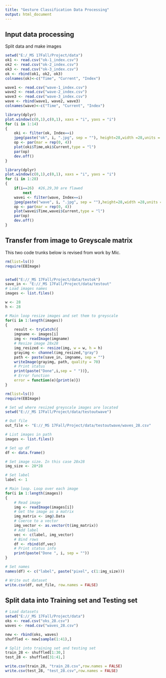 ```yaml
---
title: "Gesture Classification Data Processing"
output: html_document
---
```

## Input data processing
Split data and make images
```r
setwd("E:/_MS 17Fall/Project/data")
ok1 <- read.csv("ok-1_index.csv")
ok2 <- read.csv("ok-2_index.csv")
ok3 <- read.csv("ok-3_index.csv")
ok <- rbind(ok1, ok2, ok3)
colnames(ok)<-c("Time", "Current", "Index")

wave1 <- read.csv("wave-1_index.csv")
wave2 <- read.csv("wave-2_index.csv")
wave3 <- read.csv("wave-3_index.csv")
wave <- rbind(wave1, wave2, wave3)
colnames(wave)<-c("Time", "Current", "Index")
```

```r
library(dplyr)
plot.window(c(0,1),c(0,1), xaxs = "i", yaxs = "i")
for (i in 1:14) 
{  
    oki <- filter(ok, Index==i)
    jpeg(paste("ok", i, ".jpg", sep = ""), height=28,width =28,units = "px")
    op <- par(mar = rep(0, 4))
    plot(oki$Time,oki$Current,type = "l")
    par(op)
    dev.off()
}
```

```r
library(dplyr)
plot.window(c(0,1),c(0,1), xaxs = "i", yaxs = "i")
for (i in 1:28) 
{  
    if(i==26)  #26,29,30 are flawed
        next
    wavei <- filter(wave, Index==i)
    jpeg(paste("wave", i, ".jpg", sep = ""),height=28,width =28,units = "px")
    op <- par(mar = rep(0, 4))
    plot(wavei$Time,wavei$Current,type = "l")
    par(op)
    dev.off()
}
```

## Transfer from image to Greyscale matrix
This two code trunks below is revised from work by Mic.
```r
rm(list=ls())
require(EBImage)


setwd("E://_MS 17Fall/Project/data/testok")
save_in <- "E://_MS 17Fall/Project/data/testout"
# Load images names
images <- list.files()

w <- 28
h <- 28

# Main loop resize images and set them to greyscale
for(i in 1:length(images))
{
    result <- tryCatch({
    imgname <- images[i]
    img <- readImage(imgname)
    # Resize image 28x28
    img_resized <- resize(img, w = w, h = h)
    grayimg <- channel(img_resized,"gray")
    path <- paste(save_in, imgname, sep = "")
    writeImage(grayimg, path, quality = 70)
    # Print status
    print(paste("Done",i,sep = " "))},
    # Error function
    error = function(e){print(e)})
}
```

```r
rm(list=ls())
require(EBImage)

# Set wd where resized greyscale images are located
setwd("E://_MS 17Fall/Project/data/testoutwave")

# Out file
out_file <- "E://_MS 17Fall/Project/data/testoutwave/waves_28.csv"

# List images in path
images <- list.files()

# Set up df
df <- data.frame()

# Set image size. In this case 28x28
img_size <- 28*28

# Set label
label <- 1

# Main loop. Loop over each image
for(i in 1:length(images))
{
    # Read image
    img <- readImage(images[i])
    # Get the image as a matrix
    img_matrix <- img@.Data
    # Coerce to a vector
    img_vector <- as.vector(t(img_matrix))
    # Add label
    vec <- c(label, img_vector)
    # Bind rows
    df <- rbind(df,vec)
    # Print status info
    print(paste("Done ", i, sep = ""))
}

# Set names
names(df) <- c("label", paste("pixel", c(1:img_size)))

# Write out dataset
write.csv(df, out_file, row.names = FALSE)
```


## Split data into Training set and Testing set
```r
# Load datasets
setwd("E://_MS 17Fall/Project/data")
oks <- read.csv("oks_28.csv")
waves <- read.csv("waves_28.csv")

new <- rbind(oks, waves)
shuffled <- new[sample(1:41),]

# Split into training set and testing set
train_28 <- shuffled[1:30,]
test_28 <- shuffled[31:41,]

write.csv(train_28, "train_28.csv",row.names = FALSE)
write.csv(test_28, "test_28.csv",row.names = FALSE)
```


